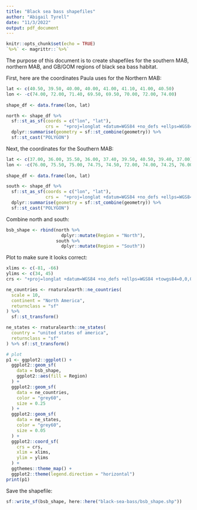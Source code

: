```yaml
---
title: "Black sea bass shapefiles"
author: "Abigail Tyrell"
date: "11/3/2022"
output: pdf_document
---
```


```r
knitr::opts_chunk$set(echo = TRUE)
`%>%` <- magrittr::`%>%`
```

The purpose of this document is to create shapefiles for the southern MAB, northern MAB, and GB/GOM regions of black sea bass habitat.

First, here are the coordinates Paula uses for the Northern MAB:
```r
lat <- c(40.50, 39.50, 40.00, 40.00, 41.00, 41.10, 41.00, 40.50)
lon <- -c(74.00, 72.00, 71.40, 69.50, 69.50, 70.00, 72.00, 74.00)
  
shape_df <- data.frame(lon, lat)

north <- shape_df %>% 
  sf::st_as_sf(coords = c("lon", "lat"),
               crs =  "+proj=longlat +datum=WGS84 +no_defs +ellps=WGS84 +towgs84=0,0,0") %>% 
  dplyr::summarise(geometry = sf::st_combine(geometry)) %>%
  sf::st_cast("POLYGON")
```

Next, the coordinates for the Southern MAB:
```r
lat <- c(37.00, 36.00, 35.50, 36.00, 37.40, 39.50, 40.50, 39.40, 37.00)
lon <- -c(76.00, 75.50, 75.00, 74.75, 74.50, 72.00, 74.00, 74.25, 76.00)
  
shape_df <- data.frame(lon, lat)

south <- shape_df %>% 
  sf::st_as_sf(coords = c("lon", "lat"),
               crs =  "+proj=longlat +datum=WGS84 +no_defs +ellps=WGS84 +towgs84=0,0,0") %>% 
  dplyr::summarise(geometry = sf::st_combine(geometry)) %>%
  sf::st_cast("POLYGON")
```

Combine north and south:
```r
bsb_shape <- rbind(north %>%
                     dplyr::mutate(Region = "North"),
                   south %>%
                     dplyr::mutate(Region = "South"))
```

Plot to make sure it looks correct:

```r
xlims <- c(-81, -66)
ylims <- c(34, 45)
crs <- "+proj=longlat +datum=WGS84 +no_defs +ellps=WGS84 +towgs84=0,0,0"

ne_countries <- rnaturalearth::ne_countries(
  scale = 10,
  continent = "North America",
  returnclass = "sf"
) %>%
  sf::st_transform()

ne_states <- rnaturalearth::ne_states(
  country = "united states of america",
  returnclass = "sf"
) %>% sf::st_transform()

# plot
p1 <- ggplot2::ggplot() +
  ggplot2::geom_sf(
    data = bsb_shape,
    ggplot2::aes(fill = Region)
  ) +
  ggplot2::geom_sf(
    data = ne_countries,
    color = "grey60",
    size = 0.25
  ) +
  ggplot2::geom_sf(
    data = ne_states,
    color = "grey60",
    size = 0.05
  ) +
  ggplot2::coord_sf(
    crs = crs,
    xlim = xlims,
    ylim = ylims
  ) +
  ggthemes::theme_map() +
  ggplot2::theme(legend.direction = "horizontal")
print(p1)
```

Save the shapefile:
```r
sf::write_sf(bsb_shape, here::here("black-sea-bass/bsb_shape.shp"))
```
